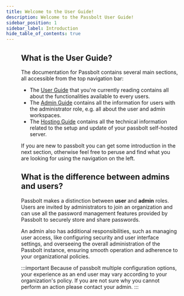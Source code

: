 ```yaml
---
title: Welcome to the User Guide!
description: Welcome to the Passbolt User Guide!
sidebar_position: 1
sidebar_label: Introduction
hide_table_of_contents: true
---
```


<Figure
  src="/img/background/guide-covers/user-guide.svg"
  alt="User Guide Cover"
  size={{ width: '1280px', height: 'auto' }}
/>

## What is the User Guide?

The documentation for Passbolt contains several main sections, all accessible from the top navigation bar:
- The [User Guide](/user) that you're currently reading contains all about the functionalities available to every users.
- The [Admin Guide](/admin) contains all the information for users with the administrator role, e.g. all about the user and admin workspaces.
- The [Hosting Guide](/hosting) contains all the technical information related to the setup and update of your passbolt self-hosted server.

If you are new to passbolt you can get some introduction in the next section, otherwise feel free to peruse and find
 what you are looking for using the navigation on the left.


## What is the difference between admins and users?
Passbolt makes a distinction between **user** and **admin** roles. Users are invited by administrators to join an organization
and can use all the password management features provided by Passbolt to securely store and share passwords.

An admin also has additional responsibilities, such as managing user access, like configuring security
and user interface settings, and overseeing the overall administration of the Passbolt instance, ensuring smooth operation and
adherence to your organizational policies.

:::important
Because of passbolt multiple configuration options, your experience as an end user may vary according to your
organization's policy. If you are not sure why you cannot perform an action please contact your admin.
:::
